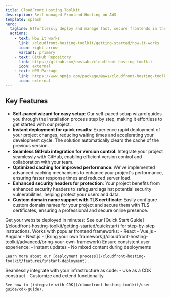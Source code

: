 ```yaml
---
title: CloudFront Hosting Toolkit
description: Self-managed Frontend Hosting on AWS
template: splash
hero:
  tagline: Effortlessly deploy and manage fast, secure frontends in the cloud 🚀☁️
  actions:
    - text: How it works
      link: /cloudfront-hosting-toolkit/getting-started/how-it-works
      icon: right-arrow
      variant: primary
    - text: GitHub Repository
      link: https://github.com/awslabs/cloudfront-hosting-toolkit
      icon: external
    - text: NPM Package
      link: https://www.npmjs.com/package/@aws/cloudfront-hosting-toolkit
      icon: external
---
```



## Key Features


- **Self-paced wizard for easy setup**: Our self-paced setup wizard guides you through the installation process step by step, making it effortless to get started with our project.
- **Instant deployment for quick results**: Experience rapid deployment of your project changes, reducing waiting times and accelerating your development cycle. The solution automatically clears the cache of the previous version.
- **Seamless GitHub integration for version control**: Integrate your project seamlessly with GitHub, enabling efficient version control and collaboration with your team.
- **Optimized caching for improved performance**: We've implemented advanced caching mechanisms to enhance your project's performance, ensuring faster response times and reduced server load.
- **Enhanced security headers for protection**: Your project benefits from enhanced security headers to safeguard against potential security vulnerabilities, helping protect your users and data.
- **Custom domain name support with TLS certificate**: Easily configure custom domain names for your project and secure them with TLS certificates, ensuring a professional and secure online presence.



<CardGrid>
  <Card title="Quick Start Guide" icon="rocket">
    Get your website deployed in minutes:
    See our [Quick Start Guide](/cloudfront-hosting-toolkit/getting-started/quickstart) for step-by-step instructions.
  </Card>
  <Card title="Framework Compatibility" icon="setting">
    Works with popular frontend frameworks:
    - React
    - Vue.js
    - Angular
    - Next.js
    - [Bring your own framework](/cloudfront-hosting-toolkit/advanced/bring-your-own-framework)
  </Card>
    <Card title="Atomic Deployments" icon="refresh">
    Ensure consistent user experience:
    - Instant updates
    - No mixed content during deployments
    
    Learn more about our [deployment process](/cloudfront-hosting-toolkit/features/instant-deployment).
  </Card>
  <Card title="CDK Support" icon="blocks">
    Seamlessly integrate with your infrastructure as code:
    - Use as a CDK construct
    - Customize and extend functionality

    See how to [integrate with CDK](/cloudfront-hosting-toolkit/user-guide/cdk-guide).
  </Card>
  

</CardGrid>